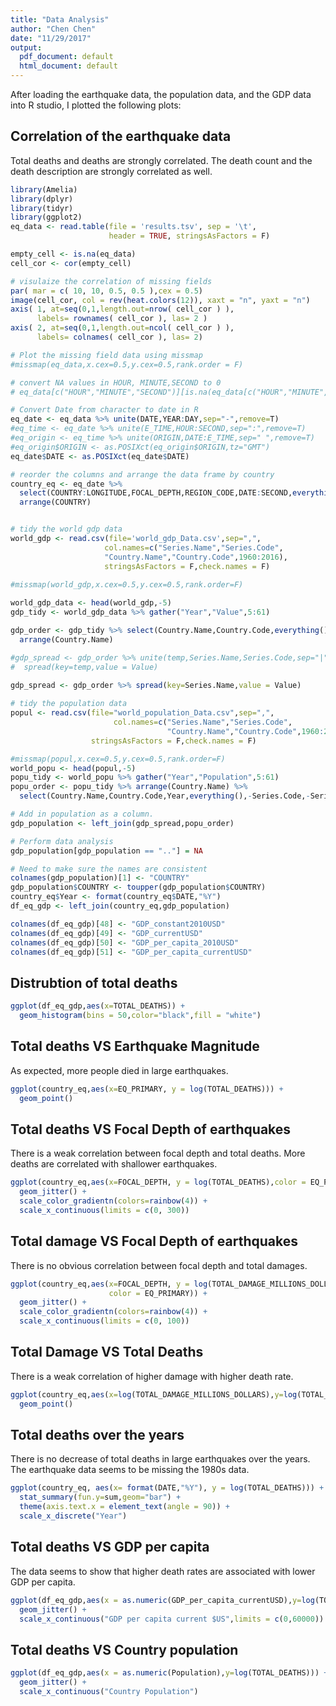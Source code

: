 ```yaml
---
title: "Data Analysis"
author: "Chen Chen"
date: "11/29/2017"
output:
  pdf_document: default
  html_document: default
---
```


After loading the earthquake data, the population data, and the GDP data into R studio, I plotted the following plots: 

## Correlation of the earthquake data 

Total deaths and deaths are strongly correlated. The death count and the death description are strongly correlated as well. 


```r
library(Amelia)
library(dplyr)
library(tidyr)
library(ggplot2)
eq_data <- read.table(file = 'results.tsv', sep = '\t', 
                      header = TRUE, stringsAsFactors = F)

empty_cell <- is.na(eq_data)
cell_cor <- cor(empty_cell)

# visulaize the correlation of missing fields 
par( mar = c( 10, 10, 0.5, 0.5 ),cex = 0.5)
image(cell_cor, col = rev(heat.colors(12)), xaxt = "n", yaxt = "n")
axis( 1, at=seq(0,1,length.out=nrow( cell_cor ) ), 
      labels= rownames( cell_cor ), las= 2 )
axis( 2, at=seq(0,1,length.out=ncol( cell_cor ) ), 
      labels= colnames( cell_cor ), las= 2)

# Plot the missing field data using missmap
#missmap(eq_data,x.cex=0.5,y.cex=0.5,rank.order = F)

# convert NA values in HOUR, MINUTE,SECOND to 0 
# eq_data[c("HOUR","MINUTE","SECOND")][is.na(eq_data[c("HOUR","MINUTE","SECOND")])] <- 0 

# Convert Date from character to date in R
eq_date <- eq_data %>% unite(DATE,YEAR:DAY,sep="-",remove=T) 
#eq_time <- eq_date %>% unite(E_TIME,HOUR:SECOND,sep=":",remove=T)
#eq_origin <- eq_time %>% unite(ORIGIN,DATE:E_TIME,sep=" ",remove=T) 
#eq_origin$ORIGIN <- as.POSIXct(eq_origin$ORIGIN,tz="GMT")
eq_date$DATE <- as.POSIXct(eq_date$DATE)

# reorder the columns and arrange the data frame by country 
country_eq <- eq_date %>% 
  select(COUNTRY:LONGITUDE,FOCAL_DEPTH,REGION_CODE,DATE:SECOND,everything()) %>% 
  arrange(COUNTRY)


# tidy the world gdp data
world_gdp <- read.csv(file='world_gdp_Data.csv',sep=",",
                     col.names=c("Series.Name","Series.Code",
                     "Country.Name","Country.Code",1960:2016),
                     stringsAsFactors = F,check.names = F)
                      
#missmap(world_gdp,x.cex=0.5,y.cex=0.5,rank.order=F)

world_gdp_data <- head(world_gdp,-5)
gdp_tidy <- world_gdp_data %>% gather("Year","Value",5:61)

gdp_order <- gdp_tidy %>% select(Country.Name,Country.Code,everything(),-Series.Code) %>% 
  arrange(Country.Name)

#gdp_spread <- gdp_order %>% unite(temp,Series.Name,Series.Code,sep="|") %>% 
#  spread(key=temp,value = Value)

gdp_spread <- gdp_order %>% spread(key=Series.Name,value = Value)
  
# tidy the population data 
popul <- read.csv(file="world_population_Data.csv",sep=",",
                       col.names=c("Series.Name","Series.Code",
                                   "Country.Name","Country.Code",1960:2016),
                  stringsAsFactors = F,check.names = F)

#missmap(popul,x.cex=0.5,y.cex=0.5,rank.order=F)
world_popu <- head(popul,-5)
popu_tidy <- world_popu %>% gather("Year","Population",5:61)
popu_order <- popu_tidy %>% arrange(Country.Name) %>% 
  select(Country.Name,Country.Code,Year,everything(),-Series.Code,-Series.Name)

# Add in population as a column. 
gdp_population <- left_join(gdp_spread,popu_order)

```


```r
# Perform data analysis 
gdp_population[gdp_population == ".."] = NA

# Need to make sure the names are consistent 
colnames(gdp_population)[1] <- "COUNTRY"
gdp_population$COUNTRY <- toupper(gdp_population$COUNTRY)
country_eq$Year <- format(country_eq$DATE,"%Y")
df_eq_gdp <- left_join(country_eq,gdp_population)

colnames(df_eq_gdp)[48] <- "GDP_constant2010USD"
colnames(df_eq_gdp)[49] <- "GDP_currentUSD"
colnames(df_eq_gdp)[50] <- "GDP_per_capita_2010USD"
colnames(df_eq_gdp)[51] <- "GDP_per_capita_currentUSD"
```


\newpage

## Distrubtion of total deaths

```r
ggplot(df_eq_gdp,aes(x=TOTAL_DEATHS)) +
  geom_histogram(bins = 50,color="black",fill = "white")
```


\newpage

## Total deaths VS Earthquake Magnitude 
As expected, more people died in large earthquakes.
```r
ggplot(country_eq,aes(x=EQ_PRIMARY, y = log(TOTAL_DEATHS))) +
  geom_point()
```

\newpage

## Total deaths VS Focal Depth of earthquakes 
There is a weak correlation between focal depth and total deaths. More deaths are correlated with shallower earthquakes. 
```r
ggplot(country_eq,aes(x=FOCAL_DEPTH, y = log(TOTAL_DEATHS),color = EQ_PRIMARY)) +
  geom_jitter() +
  scale_color_gradientn(colors=rainbow(4)) +
  scale_x_continuous(limits = c(0, 300))
```


\newpage

## Total damage VS Focal Depth of earthquakes
There is no obvious correlation between focal depth and total damages. 

```r
ggplot(country_eq,aes(x=FOCAL_DEPTH, y = log(TOTAL_DAMAGE_MILLIONS_DOLLARS),
                      color = EQ_PRIMARY)) +
  geom_jitter() +
  scale_color_gradientn(colors=rainbow(4)) +
  scale_x_continuous(limits = c(0, 100))
```

\newpage

## Total Damage VS Total Deaths
There is a weak correlation of higher damage with higher death rate. 
```r
ggplot(country_eq,aes(x=log(TOTAL_DAMAGE_MILLIONS_DOLLARS),y=log(TOTAL_DEATHS))) + 
  geom_point()
```

\newpage

## Total deaths over the years
There is no decrease of total deaths in large earthquakes over the years. The earthquake data seems to be missing the 1980s data. 
```r
ggplot(country_eq, aes(x= format(DATE,"%Y"), y = log(TOTAL_DEATHS))) +
  stat_summary(fun.y=sum,geom="bar") + 
  theme(axis.text.x = element_text(angle = 90)) +
  scale_x_discrete("Year")
```


\newpage

## Total deaths VS GDP per capita 
The data seems to show that higher death rates are associated with lower GDP per capita. 

```r
ggplot(df_eq_gdp,aes(x = as.numeric(GDP_per_capita_currentUSD),y=log(TOTAL_DEATHS))) +
  geom_jitter() +
  scale_x_continuous("GDP per capita current $US",limits = c(0,60000))
```


\newpage

## Total deaths VS Country population 

```r
ggplot(df_eq_gdp,aes(x = as.numeric(Population),y=log(TOTAL_DEATHS))) +
  geom_jitter() +
  scale_x_continuous("Country Population")
```

